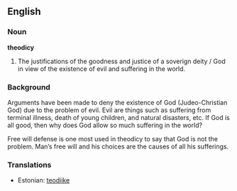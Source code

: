 ==English==
===Noun===
'''theodicy''' 

# The justifications of the goodness and justice of a soverign deity / God in view of the existence of evil and suffering in the world.


===Background===
Arguments have been made to deny the existence of God (Judeo-Christian God) due to the problem of evil.  Evil are things such as suffering from terminal illness, death of young children, and natural disasters, etc.  If God is all good, then why does God allow so much suffering in the world?  

Free will defense is one most used in theodicy to say that God is not the problem.  Man’s free will and his choices are the causes of all his sufferings.


===Translations===
*Estonian: [[teodiike]]
